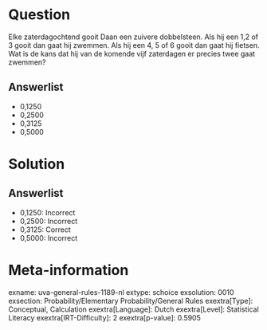 Question
========

Elke zaterdagochtend gooit Daan een zuivere dobbelsteen. Als hij een 1,2
of 3 gooit dan gaat hij zwemmen. Als hij een 4, 5 of 6 gooit dan gaat
hij fietsen. Wat is de kans dat hij van de komende vijf zaterdagen er
precies twee gaat zwemmen?

Answerlist
----------

* 0,1250
* 0,2500
* 0,3125
* 0,5000

Solution
========

Answerlist
----------

* 0,1250: Incorrect
* 0,2500: Incorrect
* 0,3125: Correct
* 0,5000: Incorrect

Meta-information
================
exname: uva-general-rules-1189-nl
extype: schoice
exsolution: 0010
exsection: Probability/Elementary Probability/General Rules 
exextra[Type]: Conceptual, Calculation
exextra[Language]: Dutch
exextra[Level]: Statistical Literacy
exextra[IRT-Difficulty]: 2
exextra[p-value]: 0.5905
